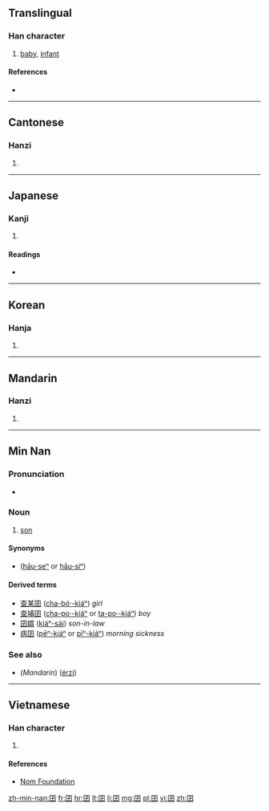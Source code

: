 ==Translingual==

===Han character===
{{Han char|rn=31|rad=囗|as=03|sn=6|four=6040<sub>7</sub>|canj=田弓木 (WND)}}

# [[baby]], [[infant]]

====References====
* {{Han ref|kx=0216.240|dkj=04688|dj=0422.020|hdz=10713.070|uh=56DD|ud=22237|bh=A65F|bd=42591}}

----

==Cantonese==

===Hanzi===
{{yue-hanzi|jyut=[[naam4]], [[zai2]], [[zoi2]]|y=naam4, jai2, joi2}}

# {{defn|lang=yue|sort=囗03}}

----

==Japanese==

===Kanji===
{{ja-kanji|grade=|rs=囗03}}

# {{defn|lang=ja|sort=囗03}}

====Readings====
* {{ja-readings|on=[[けん]] (ken), [[げん]] (gen), [[がち]] (gachi)|kun=[[こども]] (kodomo)}}

----

==Korean==

===Hanja===
{{ko-hanja|hangeul=건|rv=geon|mr=kŏn}}

# {{defn|lang=ko|sort=囗03}}

----

==Mandarin==

===Hanzi===
{{cmn-hanzi|pin=[[jiǎn]] ([[jian3]])|wg=chien<sup>3</sup>}}

# {{defn|lang=cmn|sort=囗03}}

----

==Min Nan==
{{zh-hanzi|{{zh-lookup|囝}}}}

===Pronunciation===
* {{IPA|[ kiã˥˧ ]|lang=nan}}

===Noun===
{{nan-noun|ts|poj=[[kiáⁿ]] (kiaⁿ2)|pojt=kiaⁿ2|rs=囗03}}

# [[son]]

====Synonyms====
* {{zh-ts|後生|后生}} ([[hāu-seⁿ]] or [[hāu-siⁿ]])

====Derived terms====
* [[查某囝]] ([[cha-bó·-kiáⁿ]]) ''girl''
* [[查埔囝]] ([[cha-po·-kiáⁿ]] or [[ta-po·-kiáⁿ]]) ''boy''
* [[囝婿]] ([[kiáⁿ-sài]]) ''son-in-law''
* [[病囝]] ([[pēⁿ-kiáⁿ]] or [[pīⁿ-kiáⁿ]]) ''morning sickness''

===See also===
* (''Mandarin'') {{zh-ts|兒子|儿子}} ([[érzi]])

----

==Vietnamese==

===Han character===
{{vi-hantu|[[cưởng]], [[kiển]], [[niên]]|rs=囗03}}

# {{defn|lang=vi|sort=囗03}}

====References====
*[http://nomfoundation.org/common/nom_details.php?codepoint=56dd Nom Foundation]

[[zh-min-nan:囝]]
[[fr:囝]]
[[hr:囝]]
[[lt:囝]]
[[li:囝]]
[[mg:囝]]
[[pl:囝]]
[[vi:囝]]
[[zh:囝]]